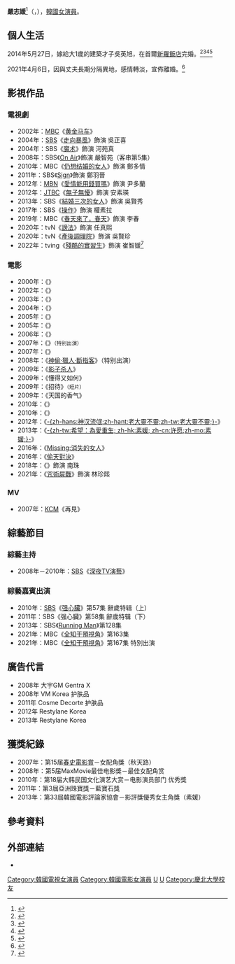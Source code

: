 {{藝人
|姓名 = 嚴志媛
|類型 = 女演員
|圖片 = Uhm Ji-Won aht the 2010 Metrocity fashion show & party 017 (cropped).jpg
|圖片尺寸 =
|圖片簡介 =
|本名 =
|外文名 = 엄지원
|外文 = ko
|羅馬拼音 =
|英文名 =
|暱稱 = 
|其他藝名 = 
|國籍 = {{KOR}}
|民族 =
|籍貫 =
|出生日期 = {{Birth date and age|1977|12|25}}
|出生地點 = {{KOR}}[[慶尙北道|慶尙北道]][[大邱市|大邱市]]
|逝世日期 =
|逝世地點 =
|職業 = [[演員|演員]]
|語言 = [[韓語|韓語]]、[[英語|英語]]
|教育程度 = [[慶北大學|慶北大學]]地理學系[[學士|學士]]
|宗教信仰 = [[新教|新教]]<ref>{{cite news|title = 기독교 문화 잡지 ‘오늘’ 5·6월호… 가톨릭에서 기독교로 개종 배우 인터뷰|url = http://news.kukinews.com/article/view.asp?arcid=0921283298|publisher = 국민일보|author=|date=2009-05-10}}{{Dead link|date=2019年10月 |bot=InternetArchiveBot |fix-attempted=yes }}</ref>
|配偶 = 吳英旭(2014年結婚；2021年離婚)
|兒女 =
|父母 =
|出道地點 =
|出道作 =
|出道日期 = 1998年
|代表作 = 
|活躍年代 =
|唱片公司 =
|經紀公司 =  [[C-JeS娛樂|C-JeS娛樂]]
|網站 =
}}

'''嚴志媛'''<ref>{{Cite web |url=http://www.weibo.com/u/2931343450 |title=严志媛的微博_微博 |accessdate=2019-10-28 |archive-date=2019-07-21 |archive-url=https://web.archive.org/web/20190721131615/https://www.weibo.com/u/2931343450 |dead-url=no }}</ref>（{{lang-ko|'''엄지원'''}}，{{bd|1977年|12月25日|catIdx=Uhm Ji Won}}），[[韓國|韓國]][[女演員|女演員]]。

== 個人生活 ==
2014年5月27日，嫁給大1歲的建築才子吳英旭，在首爾[[新羅酒店|新羅飯店]]完婚。<ref>{{cite news|author=전아람|url=http://www.newsen.com/news_view.php?uid=201405272042413410|title=“엄지원 결혼, 축사 읽을 때 눈물..영화같은 결혼식”|publisher=Newsen|date=2014-05-27|access-date=2014-09-29|archive-url=https://web.archive.org/web/20140527220729/http://www.newsen.com/news_view.php?uid=201405272042413410|archive-date=2014-05-27|dead-url=yes}}{{ko}}</ref><ref>{{cite news|author=남혜연|url=http://news.naver.com/main/read.nhn?mode=LSD&mid=sec&sid1=106&oid=073&aid=0002287839|title = <nowiki>[</nowiki>단독<nowiki>]</nowiki>엄지원, 유명 건축가 오영욱과 열애. 한혜진 부케받은 이유 있었네|publisher=스포츠서울|date=2013-07-15}}{{ko}}</ref><ref>{{cite news|author=허성준|url=http://biz.chosun.com/site/data/html_dir/2013/06/07/2013060702928.html|title=<nowiki>[</nowiki>3040 건축가<nowiki>]</nowiki>⑬오영욱·강제용, “건물은 주인의 얼굴”|publisher=Chosun|date=2013-06-08|accessdate=2014-09-29|archive-date=2019-12-29|archive-url=https://web.archive.org/web/20191229093830/https://biz.chosun.com/site/data/html_dir/2013/06/07/2013060702928.html|dead-url=no}}{{ko}}</ref><ref>{{cite news|author=林奕雯|url=http://www.appledaily.com.tw/realtimenews/article/new/20140528/405557/|title=【更新】沒拿影后也值得！嚴智苑昨晚甜嫁才子|publisher=蘋果即時|date=2014-05-28|accessdate=2014-09-29|archive-date=2017-08-08|archive-url=https://web.archive.org/web/20170808112255/http://www.appledaily.com.tw/realtimenews/article/new/20140528/405557|dead-url=no}}{{zh-hant}}</ref>

2021年4月6日，因與丈夫長期分隔異地，感情轉淡，宣佈離婚。<ref>{{cite news|url=https://www.allkpop.com/article/2021/04/actress-uhm-ji-won-announces-divorce-with-her-husband|title=“Actress Uhm Ji Won announces divorce with husband”|publisher=Allkpop|date=2021-04-06|accessdate=2021-04-06|archive-date=2021-04-20|archive-url=https://web.archive.org/web/20210420190051/https://www.allkpop.com/article/2021/04/actress-uhm-ji-won-announces-divorce-with-her-husband|dead-url=no}}</ref>

==影視作品==
===電視劇===
* 2002年：[[文化廣播_(韓國)|MBC]]《[[黄金马车|黄金马车]]》 
* 2004年：[[SBS_(韓國)|SBS]]《[[走向暴風|走向暴風]]》飾演 吳正喜
* 2004年：SBS《[[魔术_(韓國電視劇)|魔术]]》飾演 河苑真
* 2008年：SBS《[[On_Air|On Air]]》飾演 嚴智苑（客串第5集）
* 2010年：MBC《[[仍想结婚的女人|仍想结婚的女人]]》飾演 鄭多情
* 2011年：SBS《[[Sign_(韓國電視劇)|Sign]]》飾演 鄭羽晉
* 2012年：[[MBN|MBN]]《[[愛情能用錢買嗎_(韓國電視劇)|愛情能用錢買嗎]]》飾演 尹多蘭
* 2012年：[[JTBC|JTBC]]《[[無子無懮|無子無懮]]》飾演 安素瑛
* 2013年：SBS《[[結婚三次的女人|結婚三次的女人]]》飾演 吳賢秀
* 2017年：SBS《[[操作_(電視劇)|操作]]》飾演 權素拉
* 2019年：MBC《[[春天來了，春天|春天來了，春天]]》飾演 李春
* 2020年：tvN《[[謗法|謗法]]》飾演 任真熙
* 2020年：tvN《[[產後調理院|產後調理院]]》飾演 吳賢珍
* 2022年：tving《[[殘酷的實習生|殘酷的實習生]]》飾演 崔智媛<ref>{{Cite web|title=兩大演技派女星的合體！羅美蘭＋嚴智媛時隔九年後的再合作：TVING原創新戲《殘酷的實習生》|url=https://www.koreastardaily.com/tc/news/139932|access-date=2022-02-17|work=KSD 韓星網|language=zh-Hant}}</ref>

===電影===
* 2000年：《{{tsl|ko|찍히면 죽는다|死亡录播}}》
* 2002年：《{{tsl|ko|오버 더 레인보우 (영화)|跨越彩虹 (電影)|跨越彩虹}}》
* 2003年：《{{tsl|en|Mutt Boy|笨蛋男孩|杂种狗}}》
* 2004年：《{{tsl|ko|주홍글씨 (2004년 영화)|红字 (電影)|红字}}》
* 2005年：《{{tsl|ko|극장전|剧场前}}》
* 2005年：《{{tsl|ko|야수 (영화)|野兽}}》
* 2006年：《{{tsl|ko|가을로|秋天路}}》
* 2007年：《{{tsl|ko|기담|奇谈}}》<small>（特别出演）</small>
* 2007年：《{{tsl|ko|스카우트 (2007년 영화)|童軍 (電影)|童軍}}》
* 2008年：《[[神偷·獵人·斷指客|神偷·獵人·斷指客]]》（特别出演）
* 2009年：《[[影子杀人|影子杀人]]》
* 2009年：《懂得又如何》
* 2009年：《招待》<small>（短片）</small>
* 2009年：《天国的香气》
* 2010年：《{{tsl|ko|페스티발 (영화)|佳節|求愛搞搞鎮}}》
* 2010年：《{{tsl|ko|불량남녀|不良男女}}》
* 2012年：《[[老大靈不靈|-{zh-hans:神汉流氓;zh-hant:老大靈不靈;zh-tw:老大靈不靈;}-]]》
* 2013年：《[[素媛_(电影)|-{zh-tw:希望：為愛重生; zh-hk:素媛; zh-cn:许愿;zh-mo:素媛;}-]]》
* 2016年：《[[Missing:消失的女人|Missing:消失的女人]]》
* 2016年：《[[Master_(電影)|偷天對決]]》
* 2018年：《{{link-ko|奇妙的家族|기묘한 가족}}》飾演 南珠
* 2021年：《[[咒術屍戰|咒術屍戰]]》飾演 林珍熙

===MV===
*2007年：[[KCM|KCM]]《再見》

==綜藝節目==
===綜藝主持===
*2008年－2010年：[[SBS_(韓國)|SBS]]《[[深夜TV演藝|深夜TV演藝]]》

===綜藝嘉賓出演===
*2010年：[[SBS_(韓國)|SBS]]《[[强心臟|强心臟]]》第57集 辭歲特辑（上）
*2011年：SBS《强心臟》第58集 辭歲特辑（下）
*2013年：SBS《[[Running_Man|Running Man]]》第128集
*2021年：MBC《[[全知干預視角|全知干預視角]]》第163集
*2021年：MBC《[[全知干預視角|全知干預視角]]》第167集 特別出演

==廣告代言==
* 2008年 大宇GM Gentra X
* 2008年 VM Korea 护肤品
* 2011年 Cosme Decorte 护肤品
* 2012年 Restylane Korea
* 2013年 Restylane Korea

==獲獎紀錄==
*2007年：第15届[[春史電影賞|春史電影賞]]－女配角獎（秋天路）
*2008年：第5届MaxMovie最佳电影獎－最佳女配角赏
*2010年：第18届大韩民国文化演艺大赏－电影演员部门 优秀獎
*2011年：第3屆亞洲珠寶獎－藍寶石獎
*2013年：第33屆韓國電影評論家協會－影評獎優秀女主角獎（素媛）

==參考資料==
{{reflist}}

== 外部連結 ==
*{{instagram|umjeewon}}

{{J Wide Company}}
{{黃金攝影獎最佳女主角}}
{{春史電影賞最佳女配角}}
{{韓國電影評論家協會獎最佳女主角}}

{{DEFAULTSORT:Uhm Ji Won}}
[[Category:韓國電視女演員|Category:韓國電視女演員]]
[[Category:韓國電影女演員|Category:韓國電影女演員]]
[[Category:大邱廣域市出身人物|U]]
[[Category:嚴姓|U]]
[[Category:慶北大學校友|Category:慶北大學校友]]